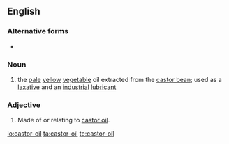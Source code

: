 ==English==

===Alternative forms===
* {{l|en|castor oil}}

===Noun===
{{wikipedia}}
{{en-noun|head=[[castor]]-[[oil]]}}
# the [[pale]] [[yellow]] [[vegetable]] oil extracted from the [[castor bean]]; used as a [[laxative]] and an [[industrial]] [[lubricant]]

===Adjective===
{{en-adj|-}}
# Made of or relating to [[castor oil]].

[[io:castor-oil]]
[[ta:castor-oil]]
[[te:castor-oil]]
